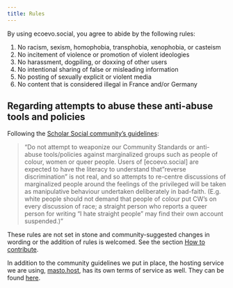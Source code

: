 ```yaml
---
title: Rules
---
```


By using ecoevo.social, you agree to abide by the following rules:

1. No racism, sexism, homophobia, transphobia, xenophobia, or casteism
2. No incitement of violence or promotion of violent ideologies
3. No harassment, dogpiling, or doxxing of other users
4. No intentional sharing of false or misleading information
5. No posting of sexually explicit or violent media
6. No content that is considered illegal in France and/or Germany

::: {.callout-warning}
## Regarding attempts to abuse these anti-abuse tools and policies {#rules-abuse-callout}

Following the [Scholar Social community’s guidelines](https://scholar.social/about/more#regarding-attempts-to-abuse-these-anti-abuse-tools-and-policies):

> “Do not attempt to weaponize our Community Standards or anti-abuse tools/policies against marginalized groups
> such as people of colour, women or queer people. Users of [ecoevo.social] are expected to have the literacy to
> understand that "reverse discrimination" is not real, and so attempts to re-centre discussions of marginalized
> people around the feelings of the privileged will be taken as manipulative behaviour undertaken deliberately in bad-faith.
> (E.g. white people should not demand that people of colour put CW's on every discussion of race;
> a straight person who reports a queer person for writing "I hate straight people"
> may find their own account suspended.)”
:::


These rules are not set in stone and community-suggested changes in wording or the addition of rules is welcomed.
See the section [How to contribute](./how-to-contribute.html).

In addition to the community guidelines we put in place, the hosting service we are using, [masto.host](https://masto.host/), has its own terms of service as well. They can be found [here](https://masto.host/tos/).